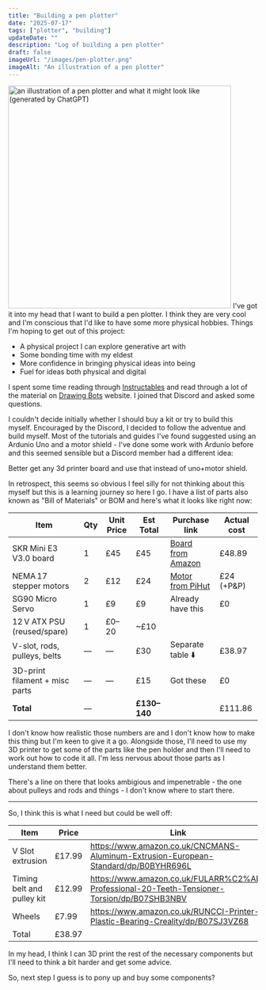 ```yaml
---
title: "Building a pen plotter"
date: "2025-07-17"
tags: ["plotter", "building"]
updateDate: ""
description: "Log of building a pen plotter"
draft: false
imageUrl: "/images/pen-plotter.png"
imageAlt: "An illustration of a pen plotter"
---
```


<img class="block mx-auto" src="/images/pen-plotter.png" alt="an illustration of a pen plotter and what it might look like (generated by ChatGPT)" width="450px"/>
I've got it into my head that I want to build a pen plotter. I think they are very cool and I'm conscious that I'd like to have some more physical hobbies. Things I'm hoping to get out of this project:

- A physical project I can explore generative art with
- Some bonding time with my eldest
- More confidence in bringing physical ideas into being
- Fuel for ideas both physical and digital 

I spent some time reading through <a href="https://instructables.com" target="_blank" rel="noopener noreferrer">Instructables</a> and read through a lot of the material on <a href="https://drawingbots.net" target="_blank" rel="noopener noreferrer">Drawing Bots</a> website. I joined that Discord and asked some questions.

I couldn't decide initially whether I should buy a kit or try to build this myself. Encouraged by the Discord, I decided to follow the adventue and build myself. Most of the tutorials and guides I've found suggested using an Ardunio Uno and a motor shield - I've done some work with Ardunio before and this seemed sensible but a Discord member had a different idea:


<DiscordQuote username="karliss">
  Better get any 3d printer board and use that instead of uno+motor shield.
</DiscordQuote>

In retrospect, this seems so obvious I feel silly for not thinking about this myself but this is a learning journey so here I go. I have a list of parts also known as "Bill of Materials" or BOM and here's what it looks like right now:

| Item                           | Qty | Unit Price | Est Total        | Purchase link | Actual cost |
| ------------------------------ | --- | ---------- | ------------ | ----- | ---- |
| SKR Mini E3 V3.0 board         | 1   | £45        | £45          | [Board from Amazon](https://www.amazon.co.uk/BIGTREETECH-SKR-Mini-E3-V3-0/dp/B09LQQP4RF) | £48.89 |
| NEMA 17 stepper motors         | 2   | £12        | £24          | [Motor from PiHut](https://thepihut.com/products/nema-17-stepper-motor-42mm-x-40mm) | £24 (+P&P) |
| SG90 Micro Servo               | 1   | £9         | £9           | Already have this | £0 |
| 12 V ATX PSU (reused/spare)    | 1   | £0–20      | \~£10        | 
| V-slot, rods, pulleys, belts   | —   | —          | £30          | Separate table ⬇️ | £38.97 | 
| 3D-print filament + misc parts | —   | —          | £15          | Got these | £0 |
| **Total**                      | —   |            | **£130–140** | | £111.86 |

I don't know how realistic those numbers are and I don't know how to make this thing but I'm keen to give it a go. Alongside those, I'll need to use my 3D printer to get some of the parts like the pen holder and then I'll need to work out how to code it all. I'm less nervous about those parts as I understand them better.

There's a line on there that looks ambigious and impenetrable - the one about pulleys and rods and things - I don't know where to start there. 

---

So, I think this is what I need but could be well off:

| Item | Price | Link |
| --- | --- | --- |
| V Slot extrusion | £17.99 | https://www.amazon.co.uk/CNCMANS-Aluminum-Extrusion-European-Standard/dp/B0BYHR696L |
| Timing belt and pulley kit | £12.99 | https://www.amazon.co.uk/FULARR%C2%AE-Professional-20-Teeth-Tensioner-Torsion/dp/B07SHB3NBV |
| Wheels | £7.99 | https://www.amazon.co.uk/RUNCCI-Printer-Plastic-Bearing-Creality/dp/B07SJ3VZ68 |
| Total | £38.97 |

In my head, I think I can 3D print the rest of the necessary components but I'll need to think a bit harder and get some advice.

So, next step I guess is to pony up and buy some components?